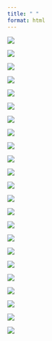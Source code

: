 ```yaml
---
title: " "
format: html
---
```


![](images/event1.jpg)

![](images/event2.jpg)

![](images/event3.jpg)

![](images/kesis_adane.jpg)

![](images/yitagesu.jpg)

![](images/photo_2025-07-12_22-32-07.jpg)

![](images/photo_2025-07-12_22-32-13.jpg)

![](images/photo_2025-07-12_22-33-37.jpg)

![](images/photo_2025-07-12_22-33-57.jpg)

![](images/photo_2025-07-12_22-40-13.jpg)

![](images/photo_2025-07-12_22-41-39.jpg)

![](images/photo_2025-07-12_22-41-43.jpg)

![](images/photo_2025-07-12_22-53-10.jpg)

![](images/photo_2025-07-12_22-53-10-Copy.jpg)

![](images/photo_2025-07-12_22-53-11.jpg)

![](images/photo_2025-07-12_22-53-13.jpg)

![](images/photo_2025-07-12_22-53-16.jpg)

![](images/photo_2025-07-12_22-53-18.jpg)

![](images/photo_2025-07-12_22-53-23.jpg)

![](images/photo_2025-07-12_22-53-28.jpg)

![](images/photo_church2.jpg)

![](images/photo_church3.jpg)

![](images/a065ia.gif)
